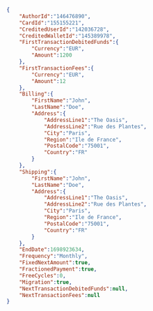 ```json REST  

{
    "AuthorId":"146476890",
    "CardId":"155155221",
    "CreditedUserId":"142036728",
    "CreditedWalletId":"145389978",
    "FirstTransactionDebitedFunds":{
        "Currency":"EUR",
        "Amount":1200
    },
    "FirstTransactionFees":{
        "Currency":"EUR",
        "Amount":12
    },
    "Billing":{
        "FirstName":"John",
        "LastName":"Doe",
        "Address":{
            "AddressLine1":"The Oasis",
            "AddressLine2":"Rue des Plantes",
            "City":"Paris",
            "Region":"Ile de France",
            "PostalCode":"75001",
            "Country":"FR"
        }
    },
    "Shipping":{
        "FirstName":"John",
        "LastName":"Doe",
        "Address":{
            "AddressLine1":"The Oasis",
            "AddressLine2":"Rue des Plantes",
            "City":"Paris",
            "Region":"Ile de France",
            "PostalCode":"75001",
            "Country":"FR"
        }
    },
    "EndDate":1698923634,
    "Frequency":"Monthly",
    "FixedNextAmount":true,
    "FractionedPayment":true,
    "FreeCycles":0,
    "Migration":true,
    "NextTransactionDebitedFunds":null,
    "NextTransactionFees":null
}  
```
